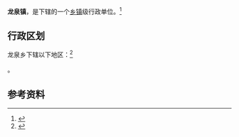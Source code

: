{{中国乡级行政区|62/29/26/107/000}}

'''龙泉镇'''，是{{PRC admin/fullname|62/29/26/107/000|3}}下辖的一个[[乡镇|乡镇]]级行政单位。<ref>{{PRC admin/ref sgc|{{PRC admin/parent|62/29/26/107/000}}}}</ref>

== 行政区划 ==

龙泉乡下辖以下地区：<ref>{{PRC admin/ref sgc|62/29/26/107/000}}</ref>

{{PRC admin/children|62/29/26/107/000}}。

== 参考资料 ==

{{reflist}}

{{行政区划小作品}}
{{PRC admin/navcat|62/29/26/107/000}}